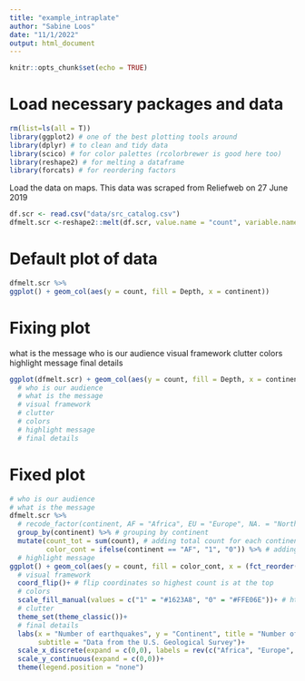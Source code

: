 ```yaml
---
title: "example_intraplate"
author: "Sabine Loos"
date: "11/1/2022"
output: html_document
---
```


```r
knitr::opts_chunk$set(echo = TRUE)
```

# Load necessary packages and data
```r
rm(list=ls(all = T))
library(ggplot2) # one of the best plotting tools around
library(dplyr) # to clean and tidy data
library(scico) # for color palettes (rcolorbrewer is good here too)
library(reshape2) # for melting a dataframe
library(forcats) # for reordering factors
```

Load the data on maps. This data was scraped from Reliefweb on 27 June 2019
```r
df.scr <- read.csv("data/src_catalog.csv")
dfmelt.scr <-reshape2::melt(df.scr, value.name = "count", variable.name = "continent")
```

# Default plot of data
```r
dfmelt.scr %>%
ggplot() + geom_col(aes(y = count, fill = Depth, x = continent))
```
# Fixing plot

 what is the message
 who is our audience
 visual framework
 clutter
 colors
 highlight message
 final details
 
```r
ggplot(dfmelt.scr) + geom_col(aes(y = count, fill = Depth, x = continent))
  # who is our audience
  # what is the message
  # visual framework
  # clutter
  # colors
  # highlight message
  # final details
```

# Fixed plot
```r
# who is our audience
# what is the message
dfmelt.scr %>%
  # recode_factor(continent, AF = "Africa", EU = "Europe", NA. = "North America", AS = "Asia", IN = "India", SA = "South America") %>%
  group_by(continent) %>% # grouping by continent
  mutate(count_tot = sum(count), # adding total count for each continent, replace with summarise if you don't want to keep other cols
         color_cont = ifelse(continent == "AF", "1", "0")) %>% # adding a color for africa 
  # highlight message
ggplot() + geom_col(aes(y = count, fill = color_cont, x = (fct_reorder(continent, count_tot)))) + # reorder by count_tot, color by africa
  # visual framework
  coord_flip()+ # flip coordinates so highest count is at the top
  # colors
  scale_fill_manual(values = c("1" = "#1623A8", "0" = "#FFE06E"))+ # https://color.adobe.com/create/color-wheel
  # clutter
  theme_set(theme_classic())+
  # final details
  labs(x = "Number of earthquakes", y = "Continent", title = "Number of earthquakes that occur within a continent", 
       subtitle = "Data from the U.S. Geological Survey")+
  scale_x_discrete(expand = c(0,0), labels = rev(c("Africa", "Europe", "North America", "Asia", "India", "South America")))+ 
  scale_y_continuous(expand = c(0,0))+
  theme(legend.position = "none")
  
```

